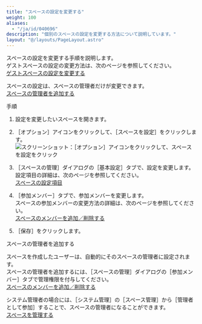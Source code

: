 ```yaml
---
title: "スペースの設定を変更する"
weight: 100
aliases:
  - "/ja/id/040696"
description: "個別のスペースの設定を変更する方法について説明しています。"
layout: "@/layouts/PageLayout.astro"
---
```




スペースの設定を変更する手順を説明します。  
ゲストスペースの設定の変更方法は、次のページを参照してください。  
[ゲストスペースの設定を変更する](/k/ja/id/040640.html)

スペースの設定は、スペースの管理者だけが変更できます。  
[スペースの管理者を追加する](#space_change_space_20)

<Heading id="space_change_space_10">手順</Heading>

1. 設定を変更したいスペースを開きます。

1. <Wovn>［オプション］</Wovn>アイコンをクリックして、<Wovn>［スペースを設定］</Wovn>をクリックします。  
   <Img src="/k/kintone/img-ja/add_thread_img02_1.png" alt="スクリーンショット：［オプション］アイコンをクリックして、スペースを設定をクリック" />

1. <Wovn>［スペースの管理］</Wovn>ダイアログの<Wovn>［基本設定］</Wovn>タブで、設定を変更します。  
   設定項目の詳細は、次のページを参照してください。  
   [スペースの設定項目](/k/ja/id/040692.html##space_add_space_40)

1. <Wovn>［参加メンバー］</Wovn>タブで、参加メンバーを変更します。  
   スペースの参加メンバーの変更方法の詳細は、次のページを参照してください。  
   [スペースのメンバーを追加／削除する](/k/ja/id/040703.html)

1. <Wovn>［保存］</Wovn>をクリックします。

<Heading id="space_change_space_20">スペースの管理者を追加する</Heading>

スペースを作成したユーザーは、自動的にそのスペースの管理者に設定されます。  
スペースの管理者を追加するには、<Wovn>［スペースの管理］</Wovn>ダイアログの<Wovn>［参加メンバー］</Wovn>タブで管理権限を付与してください。  
[スペースのメンバーを追加／削除する](/k/ja/id/040703.html)

<Kintone />システム管理者の場合には、<Wovn>［<Kintone />システム管理］</Wovn>の<Wovn>［スペース管理］</Wovn>から<Wovn>［管理者として参加］</Wovn>することで、スペースの管理者になることができます。  
[スペースを管理する](/k/ja/id/04073.html)
